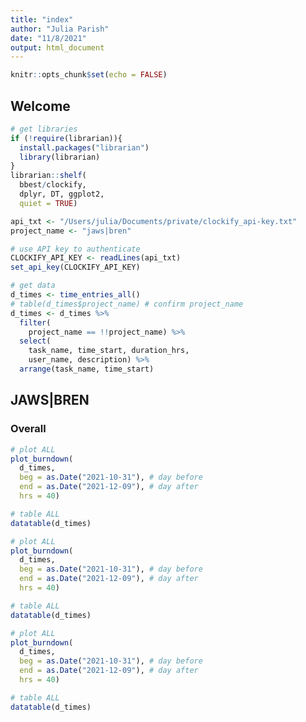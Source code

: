 ```yaml
---
title: "index"
author: "Julia Parish"
date: "11/8/2021"
output: html_document
---
```


```r
knitr::opts_chunk$set(echo = FALSE)
```

## Welcome

```r
# get libraries
if (!require(librarian)){
  install.packages("librarian")
  library(librarian)
}
librarian::shelf(
  bbest/clockify,
  dplyr, DT, ggplot2,
  quiet = TRUE)

```

```r
api_txt <- "/Users/julia/Documents/private/clockify_api-key.txt"
project_name <- "jaws|bren"

```

```r
# use API key to authenticate
CLOCKIFY_API_KEY <- readLines(api_txt)
set_api_key(CLOCKIFY_API_KEY)

```

```r
# get data
d_times <- time_entries_all()
# table(d_times$project_name) # confirm project_name
d_times <- d_times %>%
  filter(
    project_name == !!project_name) %>%
  select(
    task_name, time_start, duration_hrs, 
    user_name, description) %>% 
  arrange(task_name, time_start)

```

## JAWS|BREN {.tabset}

### Overall

```r
# plot ALL
plot_burndown(
  d_times,
  beg = as.Date("2021-10-31"), # day before
  end = as.Date("2021-12-09"), # day after
  hrs = 40)

# table ALL
datatable(d_times)
```

```r
# plot ALL
plot_burndown(
  d_times,
  beg = as.Date("2021-10-31"), # day before
  end = as.Date("2021-12-09"), # day after
  hrs = 40)

# table ALL
datatable(d_times)
```

```r
# plot ALL
plot_burndown(
  d_times,
  beg = as.Date("2021-10-31"), # day before
  end = as.Date("2021-12-09"), # day after
  hrs = 40)

# table ALL
datatable(d_times)
```






